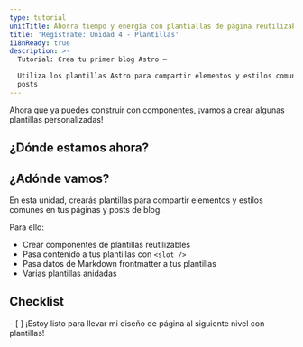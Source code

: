 ```yaml
---
type: tutorial
unitTitle: Ahorra tiempo y energía con plantiallas de página reutilizables
title: 'Regístrate: Unidad 4 - Plantillas'
i18nReady: true
description: >-
  Tutorial: Crea tu primer blog Astro —

  Utiliza los plantillas Astro para compartir elementos y estilos comunes en tus páginas y
  posts
---
```



Ahora que ya puedes construir con componentes, ¡vamos a crear algunas plantillas personalizadas!

## ¿Dónde estamos ahora?

<StackblitzIntro tree="withastro/blog-tutorial-demo/tree/unit-4/start"/>

## ¿Adónde vamos?

En esta unidad, crearás plantillas para compartir elementos y estilos comunes en tus páginas y posts de blog.

Para ello:

- Crear componentes de plantillas reutilizables
- Pasa contenido a tus plantillas con `<slot />`
- Pasa datos de Markdown frontmatter a tus plantillas
- Varias plantillas anidadas



<Box icon="check-list">

## Checklist

<Checklist>
- [ ] ¡Estoy listo para llevar mi diseño de página al siguiente nivel con plantillas!
</Checklist>
</Box>
